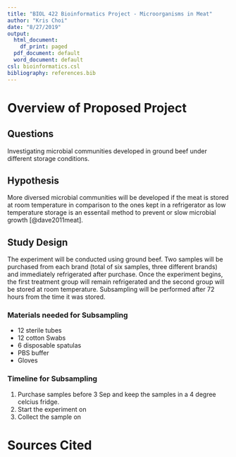```yaml
---
title: "BIOL 422 Bioinformatics Project - Microorganisms in Meat"
author: "Kris Choi"
date: "8/27/2019"
output:
  html_document:
    df_print: paged
  pdf_document: default
  word_document: default
csl: bioinformatics.csl
bibliography: references.bib
---
```


# Overview of Proposed Project

## Questions

Investigating microbial communities developed in ground beef under different storage conditions.

## Hypothesis

More diversed microbial communities will be developed if the meat is stored at room temperature in comparison to the ones kept in a refrigerator as low temperature storage is an essentail method to prevent or slow microbial growth [@dave2011meat].

## Study Design

The experiment will be conducted using ground beef. Two samples will be purchased from each brand (total of six samples, three different brands) and immediately refrigerated after purchase. Once the experiment begins, the first treatment group will remain refrigerated and the second group will be stored at room temperature. Subsampling will be performed after 72 hours from the time it was stored.

### Materials needed for Subsampling

* 12 sterile tubes
* 12 cotton Swabs
* 6 disposable spatulas
* PBS buffer
* Gloves

### Timeline for Subsampling

1. Purchase samples before 3 Sep and keep the samples in a 4 degree celcius fridge.
2. Start the experiment on 
3. Collect the sample on

# Sources Cited





